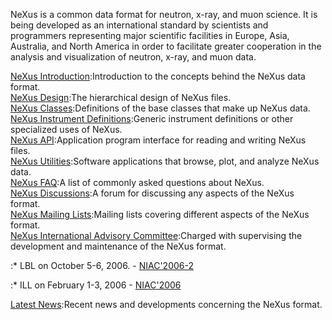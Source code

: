 NeXus is a common data format for neutron, x-ray, and muon science.  It is being developed as an international standard by scientists and programmers representing major scientific facilities in Europe, Asia, Australia, and North America in order to facilitate greater cooperation in the analysis and visualization of neutron, x-ray, and muon data.   
;[[Introduction|NeXus Introduction]]:Introduction to the concepts behind the NeXus data format.
;[[Design|NeXus Design]]:The hierarchical design of NeXus files.
;[[Design#NeXus_Classes|NeXus Classes]]:Definitions of the base classes that make up NeXus data.
;[[Instruments|NeXus Instrument Definitions]]:Generic instrument definitions or other specialized uses of NeXus.
;[[Application_Program_Interface|NeXus API]]:Application program interface for reading and writing NeXus files.
;[[Utilities|NeXus Utilities]]:Software applications that browse, plot, and analyze NeXus data.
;[[FAQ|NeXus FAQ]]:A list of commonly asked questions about NeXus.
;[[Discussions|NeXus Discussions]]:A forum for discussing any aspects of the NeXus format.
;[[Mailinglists|NeXus Mailing Lists]]:Mailing lists covering different aspects of the NeXus format.
;[[NIAC|NeXus International Advisory Committee]]:Charged with supervising the development and maintenance of the NeXus format.
:* LBL on October 5-6, 2006. - [[NIAC2006LBL|NIAC'2006-2]]
:* ILL on February 1-3, 2006 - [[NIAC2006ILL|NIAC'2006]]
;[[Latest News]]:Recent news and developments concerning the NeXus format.
